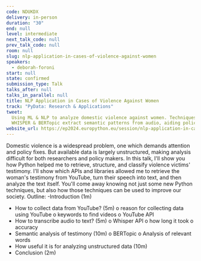 ```yaml
---
code: NDUKDX
delivery: in-person
duration: "30"
end: null
level: intermediate
next_talk_code: null
prev_talk_code: null
room: null
slug: nlp-application-in-cases-of-violence-against-women
speakers:
  - deborah-foroni
start: null
state: confirmed
submission_type: Talk
talks_after: null
talks_in_parallel: null
title: NLP Application in Cases of Violence Against Women
track: "PyData: Research & Applications"
tweet:
  Using ML & NLP to analyze domestic violence against women. Techniques like
  WHISPER & BERTopic extract semantic patterns from audio, aiding policy-making
website_url: https://ep2024.europython.eu/session/nlp-application-in-cases-of-violence-against-women
---
```


Domestic violence is a widespread problem, one which demands attention and
policy fixes. But available data is largely unstructured, making analysis
difficult for both researchers and policy makers. In this talk, I'll show you
how Python helped me to retrieve, structure, and classify violence victims'
testimony. I'll show which APIs and libraries allowed me to retrieve the woman's
testimony from YouTube, turn their speech into text, and then analyze the text
itself. You'll come away knowing not just some new Python techniques, but also
how those techniques can be used to improve our society. Outline: -Introduction
(1m)

- How to collect data from YouTube? (5m) o reason for collecting data using
  YouTube o keywords to find videos o YouTube API
- How to transcribe audio to text? (5m) o Whisper API o how long it took o
  accuracy
- Semantic analysis of testimony (10m) o BERTopic o Analysis of relevant words
- How useful it is for analyzing unstructured data (10m)
- Conclusion (2m)
